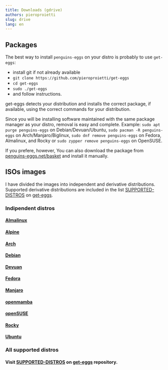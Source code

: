 ```yaml
---
title: Downloads (gdrive)
authors: pieroproietti
slug: drive
lang: en
---
```

## Packages
The best way to install `penguins-eggs` on your distro is probably to use `get-eggs`:
* install git if not already available
* `git clone https://github.com/pieroproietti/get-eggs`
* `cd get-eggs`
* `sudo ./get-eggs`
* and follow instructions.

get-eggs detects your distribution and installs the correct package, if available, using the correct commands for your distribution.

Since you will be installing software maintained with the same package manager as your distro, removal is
easy and complete. Example: `sudo apt purge penguins-eggs` on Debian/Devuan/Ubuntu, 
`sudo pacman -R penguins-eggs` on Arch/Manjaro/Biglinux, 
`sudo dnf remove penguins-eggs` on Fedora, Almalinux, and Rocky or
`sudo zypper remove penguins-eggs` on OpenSUSE.

If you prefere, however, You can also download the package from 
[penguins-eggs.net/basket](https://penguins-eggs.net/basket/index.php/packages/?p=packages) and install it manually.

## ISOs images
I have divided the images into independent and derivative distributions. Supported derivative distributions 
are included in the list [SUPPORTED-DISTROS](https://github.com/pieroproietti/get-eggs/blob/main/SUPPORTED-DISTROS.md) 
on [get-eggs](https://github.com/pieroproietti/get-eggs).

### Indipendent distros
#### [Almalinux](/almalinux)
#### [Alpine](/alpine)
#### [Arch](/archlinux)
#### [Debian](/debian)
#### [Devuan](/devuan)
#### [Fedora](/fedora)
#### [Manjaro](/manjaro)
#### [openmamba](/openmamba)
#### [openSUSE](/opensuse)
#### [Rocky](/rocky)
#### [Ubuntu](/ubuntu)

### All supported distros

#### Visit [SUPPORTED-DISTROS](https://github.com/pieroproietti/get-eggs/blob/main/SUPPORTED-DISTROS.md) on [get-eggs](https://github.com/pieroproietti/get-eggs) repository.
